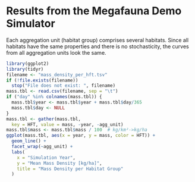# Results from the Megafauna Demo Simulator

Each aggregation unit (habitat group) comprises several habitats.
Since all habitats have the same properties and there is no stochasticity, the curves from all aggregation units look the same.

```r
library(ggplot2)
library(tidyr)
filename <- "mass_density_per_hft.tsv"
if (!file.exists(filename))
  stop("File does not exist: ", filename)
mass.tbl <- read.csv(filename, sep = "\t")
if ("day" %in% colnames(mass.tbl)) {
  mass.tbl$year <- mass.tbl$year + mass.tbl$day/365
  mass.tbl$day <- NULL
}
mass.tbl <- gather(mass.tbl,
  key = HFT, value = mass, -year, -agg_unit)
mass.tbl$mass <- mass.tbl$mass / 100  # kg/km²->kg/ha
ggplot(mass.tbl, aes(x = year, y = mass, color = HFT)) +
  geom_line() +
  facet_wrap(~agg_unit) +
  labs(
    x = "Simulation Year",
    y = "Mean Mass Density [kg/ha]",
    title = "Mass Density per Habitat Group"
  )
```

